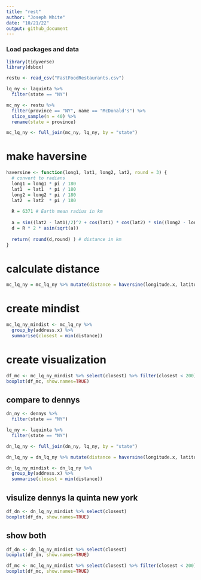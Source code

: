 ```yaml
---
title: "rest"
author: "Joseph White"
date: "10/21/22"
output: github_document
---
```


### Load packages and data

```r
library(tidyverse) 
library(dsbox)
```

```r
restu <- read_csv("FastFoodRestaurants.csv")
```

```r
lq_ny <- laquinta %>%
  filter(state == "NY")
```

```r
mc_ny <- restu %>%
  filter(province == "NY", name == "McDonald's") %>%
  slice_sample(n = 40) %>%
  rename(state = province)
```

```r
mc_lq_ny <- full_join(mc_ny, lq_ny, by = "state")
```


# make haversine
```r
haversine <- function(long1, lat1, long2, lat2, round = 3) {
  # convert to radians
  long1 = long1 * pi / 180
  lat1  = lat1  * pi / 180
  long2 = long2 * pi / 180
  lat2  = lat2  * pi / 180
  
  R = 6371 # Earth mean radius in km
  
  a = sin((lat2 - lat1)/2)^2 + cos(lat1) * cos(lat2) * sin((long2 - long1)/2)^2
  d = R * 2 * asin(sqrt(a))
  
  return( round(d,round) ) # distance in km
}
```

# calculate distance
```r
mc_lq_ny = mc_lq_ny %>% mutate(distance = haversine(longitude.x, latitude.x, longitude.y, latitude.y, round = 4))
```

# create mindist
```r
mc_lq_ny_mindist <- mc_lq_ny %>%
  group_by(address.x) %>%
  summarise(closest = min(distance))
```

# create visualization
```r
df_mc <- mc_lq_ny_mindist %>% select(closest) %>% filter(closest < 200)
boxplot(df_mc, show.names=TRUE)
```

## compare to dennys
```r
dn_ny <- dennys %>%
  filter(state == "NY")

lq_ny <- laquinta %>%
  filter(state == "NY")

dn_lq_ny <- full_join(dn_ny, lq_ny, by = "state")

dn_lq_ny = dn_lq_ny %>% mutate(distance = haversine(longitude.x, latitude.x, longitude.y, latitude.y, round = 4))

dn_lq_ny_mindist <- dn_lq_ny %>%
  group_by(address.x) %>%
  summarise(closest = min(distance))
```

## visulize dennys la quinta new york
```r
df_dn <- dn_lq_ny_mindist %>% select(closest)
boxplot(df_dn, show.names=TRUE)
```

## show both
```r
df_dn <- dn_lq_ny_mindist %>% select(closest)
boxplot(df_dn, show.names=TRUE)

df_mc <- mc_lq_ny_mindist %>% select(closest) %>% filter(closest < 200)
boxplot(df_mc, show.names=TRUE)
```

